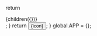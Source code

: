 

<Meta
  title="components"
/>

  return <div title={title}>{children({})}</div>;
}
  return <button type="button" onClick={onClick}>{icon}</button>;
}
global.APP = {};

<Canvas>
  <Story name="ChannelsButton">
    <ChannelsButton
      Popover={MockPopover}
      ToolbarButton={MockToolbarButton}
      toggleSidebar={action('click')}
      LightThemeIcon={<LightThemeIcon />}
      DarkThemeIcon={<DarkThemeIcon />}
    />
  </Story>
</Canvas>

